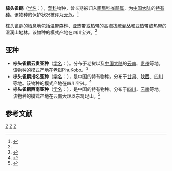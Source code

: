{{Speciesbox
| taxon = Fulvetta ruficapilla
| image = Alcippe ruficapilla.jpg
| status = LC | status_system = IUCN3.1
| binomial_authority = Verreaux, 1870<ref name='id3217'>{{cite web| url =http://www.bioinfo.cn/db05/BjdwSpecies.php?action=view&id=3217| title =棕头雀鹛| work =《中国动物物种编目数据库》| publisher =中国科学院微生物研究所| author =中国科学院动物研究所| accessdate =2009-04-04| deadurl =yes| archiveurl =https://web.archive.org/web/20160305042228/http://www.bioinfo.cn/db05/BjdwSpecies.php?action=view&id=3217| archivedate =2016-03-05}}</ref>
| range_map = 
}}

'''棕头雀鹛'''（[[学名|学名]]：{{lang|la|''Fulvetta ruficapilla''}}），[[莺科|莺科]]物种，曾长期被归入[[画眉科|画眉科]][[雀鹛属|雀鹛属]]，为[[中国大陆|中国大陆]]的[[特有种|特有种]]。该物种的保护状况被评为[[无危|无危]]。<ref>{{cite web|url=http://www.birdlife.org/datazone/speciesfactsheet.php?id=32530&m=0|title=Alcippe ruficapilla|publisher=[[国际鸟盟|BirdLife.org]]|accessdate=2011-06-27|archive-date=2016-03-04|archive-url=https://web.archive.org/web/20160304211608/http://www.birdlife.org/datazone/speciesfactsheet.php?id=32530&m=0|dead-url=no}}</ref>

棕头雀鹛的栖息地包括温带森林、亚热带或热带的高海拔疏灌丛和亚热带或热带的湿润山地林。该物种的模式产地在四川宝兴。<ref name='id3217'/>

==亚种==
*'''棕头雀鹛云贵亚种'''（[[学名|学名]]：{{lang|la|''Fulvetta ruficapilla danisi''}}）。分布于老挝以及[[中国大陆|中国大陆]]的[[云南|云南]]、[[贵州|贵州]]等地。该物种的模式产地在老挝PhuKobo。<ref name='id3218'>{{cite web| url =http://www.bioinfo.cn/db05/BjdwSpecies.php?action=view&id=3218| title =棕头雀鹛云贵亚种| work =《中国动物物种编目数据库》| publisher =中国科学院微生物研究所| author =中国科学院动物研究所| accessdate =2009-04-04| deadurl =yes| archiveurl =https://web.archive.org/web/20160305051018/http://www.bioinfo.cn/db05/BjdwSpecies.php?action=view&id=3218| archivedate =2016-03-05}}</ref>
*'''棕头雀鹛指名亚种'''（[[学名|学名]]：{{lang|la|''Fulvetta ruficapilla ruficapilla''}}），是中国的特有物种。分布于[[甘肃|甘肃]]、[[陕西|陕西]]、[[四川|四川]]等地。该物种的模式产地在四川宝兴。<ref name='id3219'>{{cite web| url =http://www.bioinfo.cn/db05/BjdwSpecies.php?action=view&id=3219| title =棕头雀鹛指名亚种| work =《中国动物物种编目数据库》| publisher =中国科学院微生物研究所| author =中国科学院动物研究所| accessdate =2009-04-04| deadurl =yes| archiveurl =https://web.archive.org/web/20160305033330/http://www.bioinfo.cn/db05/BjdwSpecies.php?action=view&id=3219| archivedate =2016-03-05}}</ref>
*'''棕头雀鹛西南亚种'''（[[学名|学名]]：{{lang|la|''Fulvetta ruficapilla sordidior''}}），是中国的特有物种。分布于[[四川|四川]]、[[云南|云南]]等地。该物种的模式产地在云南大理以东鸡足山。<ref name='id3220'>{{cite web| url =http://www.bioinfo.cn/db05/BjdwSpecies.php?action=view&id=3220| title =棕头雀鹛西南亚种| work =《中国动物物种编目数据库》| publisher =中国科学院微生物研究所| author =中国科学院动物研究所| accessdate =2009-04-04| deadurl =yes| archiveurl =https://web.archive.org/web/20160305013053/http://www.bioinfo.cn/db05/BjdwSpecies.php?action=view&id=3220| archivedate =2016-03-05}}</ref>

== 参考文献 ==
{{reflist}}
{{Taxonbar|from=Q1442970}}

[[Category:莺科|Z]]
[[Category:_1870年描述的鸟类|Z]]
[[Category:_褐鶥屬|Z]]